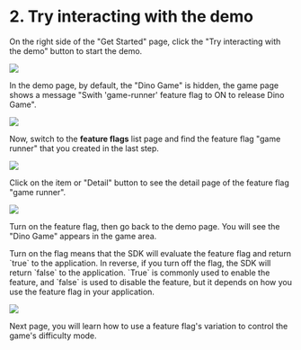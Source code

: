 
# 2. Try interacting with the demo

On the right side of the "Get Started" page, click the "Try interacting with the demo" button to start the demo.

![](../getting-started/assets/try-interacting-with-demo/try-demo-button.png)

In the demo page, by default, the "Dino Game" is hidden, the game page shows a message "Swith 'game-runner' feature flag to ON to release Dino Game".

![](../getting-started/assets/try-interacting-with-demo/dino-game-hidden.png)

Now, switch to the **feature flags** list page and find the feature flag "game runner" that you created in the last step.

![](../getting-started/assets/try-interacting-with-demo/gamerunner-flag.png)

Click on the item or "Detail" button to see the detail page of the feature flag "game runner". 

![](../getting-started/assets/try-interacting-with-demo/gamerunner-flag-detail.png)

Turn on the feature flag, then go back to the demo page. You will see the "Dino Game" appears in the game area.

<Callout type="info" emoji="ℹ️">
  Turn on the flag means that the SDK will evaluate the feature flag and return `true` to the application. In reverse, if you turn off the flag, the SDK will return `false` to the application. `True` is commonly used to enable the feature, and `false` is used to disable the feature, but it depends on how you use the feature flag in your application.
</Callout>

![](../getting-started/assets/try-interacting-with-demo/002.png)

Next page, you will learn how to use a feature flag's variation to control the game's difficulty mode.